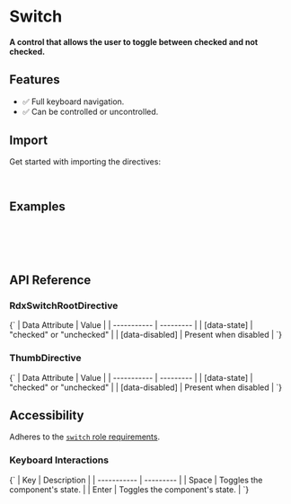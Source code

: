 

<Meta title="Primitives/Switch" />

# Switch

#### A control that allows the user to toggle between checked and not checked.

<Canvas sourceState="hidden" of={SwitchDirectiveStories.Default} />

## Features

* ✅ Full keyboard navigation.
* ✅ Can be controlled or uncontrolled.

## Import

Get started with importing the directives:

```typescript
import { RdxSwitchRootDirective, RdxSwitchThumbDirective } from '@radix-ng/primitives/switch';
```

## Examples

```html
<label LabelRoot htmlFor="airplane-mode">Airplane mode</label>
<button SwitchRoot [(checked)]="checked" id="airplane-mode">
    <span SwitchThumb></span>
</button>
```

## API Reference

### RdxSwitchRootDirective

<ArgTypes exclude={switchExclude} of={RdxSwitchRootDirective} />

<Markdown>
  {`
  | Data Attribute | Value |
  | ----------- | --------- |
  | [data-state]       | "checked" or "unchecked"   |
  | [data-disabled]    | Present when disabled      |
  `}
</Markdown>

### ThumbDirective

<Markdown>
  {`
  | Data Attribute | Value |
  | ----------- | --------- |
  | [data-state]       | "checked" or "unchecked"   |
  | [data-disabled]    | Present when disabled      |
  `}
</Markdown>

## Accessibility

Adheres to the [`switch` role requirements](https://www.w3.org/WAI/ARIA/apg/patterns/switch).

### Keyboard Interactions

<Markdown>
  {`
  | Key | Description |
  | ----------- | --------- |
  | Space       | Toggles the component's state.        |
  | Enter       | Toggles the component's state.    |
  `}
</Markdown>
